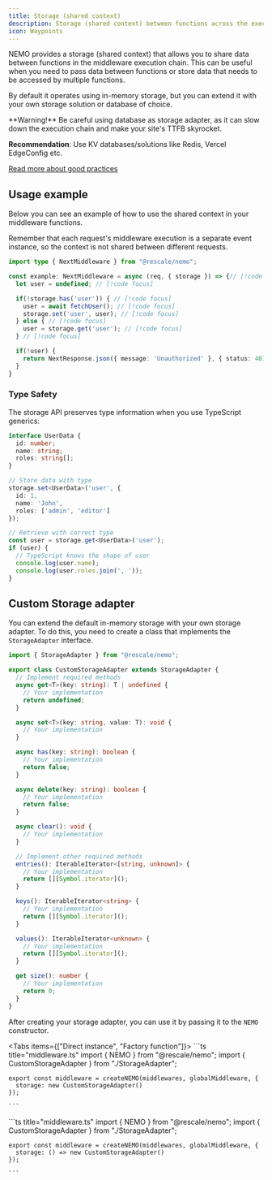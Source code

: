 ```yaml
---
title: Storage (shared context)
description: Storage (shared context) between functions across the execution chain
icon: Waypoints
---
```



NEMO provides a storage (shared context) that allows you to share data between functions in the middleware execution chain. This can be useful when you need to pass data between functions or store data that needs to be accessed by multiple functions.

By default it operates using in-memory storage, but you can extend it with your own storage solution or database of choice.

<Callout type="warn">
  **Warning!** Be careful using database as storage adapter, as it can slow down the execution chain and make your site&apos;s TTFB skyrocket.

  **Recommendation**: Use KV databases/solutions like Redis, Vercel EdgeConfig etc.

  [Read more about good practices](/docs/2.0/best-practices)
</Callout>

## Usage example

Below you can see an example of how to use the shared context in your middleware functions.

<Callout type="warn">
  Remember that each request&apos;s middleware execution is a separate event instance, so the context is not shared between different requests.
</Callout>

```ts title="_middleware.ts"
import type { NextMiddleware } from "@rescale/nemo";

const example: NextMiddleware = async (req, { storage }) => {// [!code focus]
  let user = undefined; // [!code focus]

  if(!storage.has('user')) { // [!code focus]
    user = await fetchUser(); // [!code focus]
    storage.set('user', user); // [!code focus]
  } else { // [!code focus]
    user = storage.get('user'); // [!code focus]
  } // [!code focus]

  if(!user) {
    return NextResponse.json({ message: 'Unauthorized' }, { status: 401 });
  }
}

```

### Type Safety

The storage API preserves type information when you use TypeScript generics:

```typescript
interface UserData {
  id: number;
  name: string;
  roles: string[];
}

// Store data with type
storage.set<UserData>('user', {
  id: 1,
  name: 'John',
  roles: ['admin', 'editor']
});

// Retrieve with correct type
const user = storage.get<UserData>('user');
if (user) {
  // TypeScript knows the shape of user
  console.log(user.name);
  console.log(user.roles.join(', '));
}
```

## Custom Storage adapter

You can extend the default in-memory storage with your own storage adapter. To do this, you need to create a class that implements the `StorageAdapter` interface.

```ts title="StorageAdapter.ts"
import { StorageAdapter } from "@rescale/nemo";

export class CustomStorageAdapter extends StorageAdapter {
  // Implement required methods
  async get<T>(key: string): T | undefined {
    // Your implementation
    return undefined;
  }

  async set<T>(key: string, value: T): void {
    // Your implementation
  }

  async has(key: string): boolean {
    // Your implementation
    return false;
  }

  async delete(key: string): boolean {
    // Your implementation
    return false;
  }

  async clear(): void {
    // Your implementation
  }

  // Implement other required methods
  entries(): IterableIterator<[string, unknown]> {
    // Your implementation
    return [][Symbol.iterator]();
  }

  keys(): IterableIterator<string> {
    // Your implementation
    return [][Symbol.iterator]();
  }

  values(): IterableIterator<unknown> {
    // Your implementation
    return [][Symbol.iterator]();
  }

  get size(): number {
    // Your implementation
    return 0;
  }
}

```

After creating your storage adapter, you can use it by passing it to the `NEMO` constructor.

<Tabs items={["Direct instance", "Factory function"]}>
  <Tab value="Direct instance">
    ```ts title="middleware.ts"
    import { NEMO } from "@rescale/nemo";
    import { CustomStorageAdapter } from "./StorageAdapter";

    export const middleware = createNEMO(middlewares, globalMiddleware, {
      storage: new CustomStorageAdapter()
    });

    ```
  </Tab>
  <Tab value="Factory function">
    ```ts title="middleware.ts"
    import { NEMO } from "@rescale/nemo";
    import { CustomStorageAdapter } from "./StorageAdapter";

    export const middleware = createNEMO(middlewares, globalMiddleware, {
      storage: () => new CustomStorageAdapter()
    });

    ```
  </Tab>
</Tabs>
